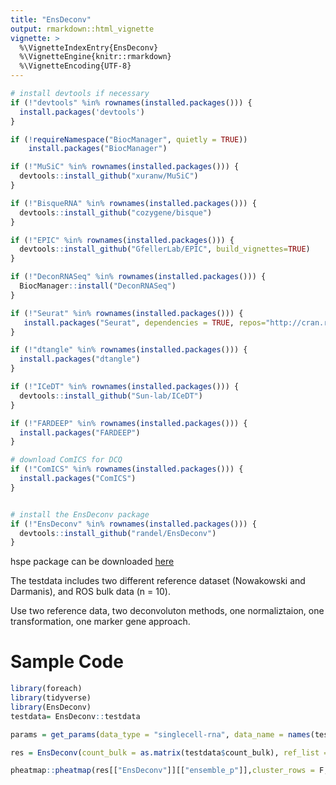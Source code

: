 ```yaml
---
title: "EnsDeconv"
output: rmarkdown::html_vignette
vignette: >
  %\VignetteIndexEntry{EnsDeconv}
  %\VignetteEngine{knitr::rmarkdown}
  %\VignetteEncoding{UTF-8}
---
```




```r


# install devtools if necessary
if (!"devtools" %in% rownames(installed.packages())) {
  install.packages('devtools')
}

if (!requireNamespace("BiocManager", quietly = TRUE))
    install.packages("BiocManager")

if (!"MuSiC" %in% rownames(installed.packages())) {
  devtools::install_github("xuranw/MuSiC") 
}

if (!"BisqueRNA" %in% rownames(installed.packages())) {
  devtools::install_github("cozygene/bisque")
}

if (!"EPIC" %in% rownames(installed.packages())) {
  devtools::install_github("GfellerLab/EPIC", build_vignettes=TRUE)
}

if (!"DeconRNASeq" %in% rownames(installed.packages())) {
  BiocManager::install("DeconRNASeq")
}

if (!"Seurat" %in% rownames(installed.packages())) {
   install.packages("Seurat", dependencies = TRUE, repos="http://cran.r-project.org")
}

if (!"dtangle" %in% rownames(installed.packages())) {
  install.packages("dtangle")
}

if (!"ICeDT" %in% rownames(installed.packages())) {
  devtools::install_github("Sun-lab/ICeDT")
}

if (!"FARDEEP" %in% rownames(installed.packages())) {
  install.packages("FARDEEP")
}

# download ComICS for DCQ
if (!"ComICS" %in% rownames(installed.packages())) {
  install.packages("ComICS")
}


# install the EnsDeconv package
if (!"EnsDeconv" %in% rownames(installed.packages())) {
  devtools::install_github("randel/EnsDeconv")
}

```

hspe package can be downloaded [here](https://gjhunt.github.io/hspe/hspe_0.1.tar.gz)

The testdata includes two different reference dataset (Nowakowski and Darmanis), and ROS bulk data (n = 10).

Use two reference data, two deconvoluton methods, one normaliztaion, one transformation, one marker gene approach.

# Sample Code
```r
library(foreach)
library(tidyverse)
library(EnsDeconv)
testdata= EnsDeconv::testdata

params = get_params(data_type = "singlecell-rna", data_name = names(testdata$ref_list), n_markers = 50,Marker.Method = "t",TNormalization = "CPM",CNormalization = "CPM",dmeths = c("EPIC","CIBERSORT"))

res = EnsDeconv(count_bulk = as.matrix(testdata$count_bulk), ref_list = testdata$ref_list, ncore = 4, parallel_comp = T, params = params,trueMet = "ROS",outpath = "./tmp/")
```





```r
pheatmap::pheatmap(res[["EnsDeconv"]][["ensemble_p"]],cluster_rows = F,cluster_cols = F)
```

